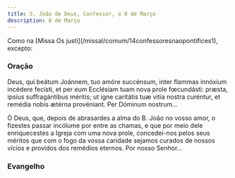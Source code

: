 ```yaml
---
title: S. João de Deus, Confessor, a 8 de Março
description: 8 de Março
---
```


<aside>
  Como na [Missa Os justi](/missal/comum/14confessoresnaopontifices1), excepto:
</aside>


### Oração

<div class="side-by-side not-content">

Deus, qui beátum Joánnem, tuo amóre succénsum, inter flammas innóxium incédere fecísti, et per eum Ecclésiam tuam nova prole fœcundásti: præsta, ipsíus suffragántibus méritis; ut igne caritátis tuæ vitia nostra curéntur, et remédia nobis ætérna provéniant. Per Dóminum nostrum...

Ó Deus, que, depois de abrasardes a alma do B. João no vosso amor, o fizestes passar incólume por entre as chamas, e que por meio dele enriquecestes a Igreja com uma nova prole, concedei-nos pelos seus méritos que com o fogo da vossa caridade sejamos curados de nossos vícios e providos dos remédios eternos. Por nosso Senhor...

</div>

### Evangelho

<LinkCard
  href="/missal/pentecostes/Pent17-0#evangelho"
  title="Décimo Sétimo Domingo depois de Pentecostes"
/>
